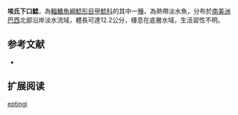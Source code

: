 {{Speciesbox
| name = 埃氏下口鯰
| image = 
| image_width = 250px
| image_caption = 
| status = NE
| status_system = IUCN3.1
| genus = Hypostomus
| species = eptingi
| authority = [[Fowler|Fowler]], 1941
| synonyms = *''Chaetostomus eptingi '',Fowler, 1941 
}}

'''埃氏下口鯰'''，為[[輻鰭魚綱|輻鰭魚綱]][[鯰形目|鯰形目]][[甲鯰科|甲鯰科]]的其中一[[種|種]]，為熱帶淡水魚，分布於[[南美洲|南美洲]][[巴西|巴西]]北部沿岸淡水流域，體長可達12.2公分，棲息在底層水域，生活習性不明。

==参考文献==
*{{FishBase_species|genus=Hypostomus|species=eptingi|year=2014|month=12}}

== 扩展阅读 ==
{{refbegin}}
{{wikispecies-inline|Hypostomus eptingi|埃氏下口鯰}}
{{refend}}
{{Taxonbar|from=Q5542385}}

[[Category:下口鯰屬|eptingi]]